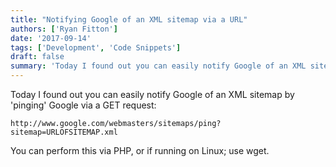 ```yaml
---
title: "Notifying Google of an XML sitemap via a URL"
authors: ['Ryan Fitton']
date: '2017-09-14'
tags: ['Development', 'Code Snippets']
draft: false
summary: 'Today I found out you can easily notify Google of an XML sitemap by &#8216;pinging&#8217; Google via a GET request: http://www.google.com/webmasters/sitemaps/ping?sitemap=URLOFSITEMAP.xml You can perform this via PHP, or if running on Linux; use wget.'
---
```


Today I found out you can easily notify Google of an XML sitemap by 'pinging' Google via a GET request:

``` language-markup
http://www.google.com/webmasters/sitemaps/ping?sitemap=URLOFSITEMAP.xml
```

You can perform this via PHP, or if running on Linux; use wget.
